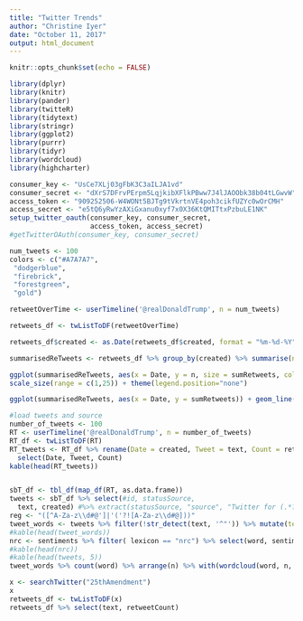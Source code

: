 ```yaml
---
title: "Twitter Trends"
author: "Christine Iyer"
date: "October 11, 2017"
output: html_document
---
```


```r
knitr::opts_chunk$set(echo = FALSE)
```


```r
library(dplyr)
library(knitr)
library(pander)
library(twitteR)
library(tidytext)
library(stringr)
library(ggplot2)
library(purrr)
library(tidyr)
library(wordcloud)
library(highcharter)
```





```r
consumer_key <- "UsCe7XLj03gFbK3C3aILJA1vd"
consumer_secret <- "dXrS7DFrvPErpm5LqjkibXFlkPBww7J4lJAOObk38b04tLGwvW"
access_token <- "909252506-W4WONt5BJTg9tVkrtnVE4poh3cikfUZYc0wOrCMH"
access_secret <- "e5tQ6yRwYzAXiGxanu0xyf7x0X36KtQMITtxPzbuLE1NK"
setup_twitter_oauth(consumer_key, consumer_secret,
                    access_token, access_secret)
#getTwitterOAuth(consumer_key, consumer_secret)

num_tweets <- 100
colors <- c("#A7A7A7",
 "dodgerblue",
 "firebrick",
 "forestgreen",
 "gold")


```


```r
retweetOverTime <- userTimeline('@realDonaldTrump', n = num_tweets)

retweets_df <- twListToDF(retweetOverTime)

retweets_df$created <- as.Date(retweets_df$created, format = "%m-%d-%Y")

summarisedReTweets <- retweets_df %>% group_by(created) %>% summarise(n = n(), sumRetweets = sum(retweetCount)) %>% rename(Date = created)

ggplot(summarisedReTweets, aes(x = Date, y = n, size = sumRetweets, color = sumRetweets)) + geom_point() + theme_bw() + 
scale_size(range = c(1,25)) + theme(legend.position="none")

ggplot(summarisedReTweets, aes(x = Date, y = sumRetweets)) + geom_line()+theme_bw()
```


```r
#load tweets and source 
number_of_tweets <- 100
RT <- userTimeline('@realDonaldTrump', n = number_of_tweets)
RT_df <- twListToDF(RT)
RT_tweets <- RT_df %>% rename(Date = created, Tweet = text, Count = retweetCount) %>% 
  select(Date, Tweet, Count)
kable(head(RT_tweets))


sbT_df <- tbl_df(map_df(RT, as.data.frame))
tweets <- sbT_df %>% select(#id, statusSource,
  text, created) #%>% extract(statusSource, "source", "Twitter for (.*?)<")
reg <- "([^A-Za-z\\d#@']|'('?![A-Za-z\\d#@]))"
tweet_words <- tweets %>% filter(!str_detect(text, '^"')) %>% mutate(text = str_replace_all(text, "https://t.co/[A-Za-z\\d]+|&amp;", "")) %>% unnest_tokens(word, text, token = "regex", pattern = reg) %>% filter (!word %in% stop_words$word, str_detect(word, "[a-z]"))
#kable(head(tweet_words))
nrc <- sentiments %>% filter( lexicon == "nrc") %>% select(word, sentiment)
#kable(head(nrc))
#kable(head(tweets, 5))
tweet_words %>% count(word) %>% arrange(n) %>% with(wordcloud(word, n, max.words = 100, scale=c(5,.5),min.freq=5, random.order=FALSE, rot.per=.15, colors=brewer.pal(9,"Blues")))
```

```r
x <- searchTwitter("25thAmendment")
x
retweets_df <- twListToDF(x)
retweets_df %>% select(text, retweetCount)
```

